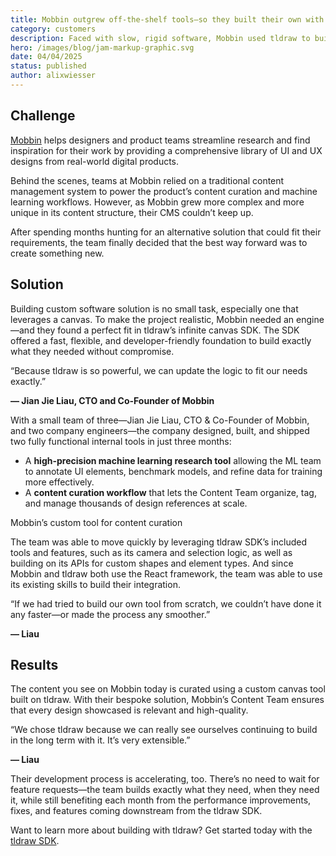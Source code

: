```yaml
---
title: Mobbin outgrew off-the-shelf tools—so they built their own with tldraw’s SDK
category: customers
description: Faced with slow, rigid software, Mobbin used tldraw to build custom tools—faster than off-the-shelf solutions.
hero: /images/blog/jam-markup-graphic.svg
date: 04/04/2025
status: published
author: alixwiesser
---
```


## Challenge

[Mobbin](https://mobbin.com/) helps designers and product teams streamline research and find inspiration for their work by providing a comprehensive library of UI and UX designs from real-world digital products.

Behind the scenes, teams at Mobbin relied on a traditional content management system to power the product’s content curation and machine learning workflows. However, as Mobbin grew more complex and more unique in its content structure, their CMS couldn’t keep up.

After spending months hunting for an alternative solution that could fit their requirements, the team finally decided that the best way forward was to create something new.

## Solution

Building custom software solution is no small task, especially one that leverages a canvas. To make the project realistic, Mobbin needed an engine—and they found a perfect fit in tldraw’s infinite canvas SDK. The SDK offered a fast, flexible, and developer-friendly foundation to build exactly what they needed without compromise.

<Callout type="quote">
“Because tldraw is so powerful, we can update the logic to fit our needs exactly.”

**— Jian Jie Liau, CTO and Co-Founder of Mobbin**

</Callout>

With a small team of three—Jian Jie Liau, CTO & Co-Founder of Mobbin, and two company engineers—the company designed, built, and shipped two fully functional internal tools in just three months:

- A **high-precision machine learning research tool** allowing the ML team to annotate UI elements, benchmark models, and refine data for training more effectively.
- A **content curation workflow** that lets the Content Team organize, tag, and manage thousands of design references at scale.

Mobbin’s custom tool for content curation

The team was able to move quickly by leveraging tldraw SDK’s included tools and features, such as its camera and selection logic, as well as building on its APIs for custom shapes and element types. And since Mobbin and tldraw both use the React framework, the team was able to use its existing skills to build their integration.

<Callout type="quote">
“If we had tried to build our own tool from scratch, we couldn’t have done it any faster—or made the process any smoother.”

**— Liau**

</Callout>

## Results

The content you see on Mobbin today is curated using a custom canvas tool built on tldraw. With their bespoke solution, Mobbin’s Content Team ensures that every design showcased is relevant and high-quality.

<Callout type="quote">
“We chose tldraw because we can really see ourselves continuing to build in the long term with it. It’s very extensible.”

**— Liau**

</Callout>

Their development process is accelerating, too. There’s no need to wait for feature requests—the team builds exactly what they need, when they need it, while still benefiting each month from the performance improvements, fixes, and features coming downstream from the tldraw SDK.

Want to learn more about building with tldraw? Get started today with the [tldraw SDK](http://tldraw.dev).
